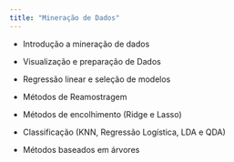 ```yaml
---
title: "Mineração de Dados"
---
```


-   Introdução a mineração de dados

-   Visualização e preparação de Dados

-   Regressão linear e seleção de modelos

-    Métodos de Reamostragem

-   Métodos de encolhimento (Ridge e Lasso)

-    Classificação (KNN, Regressão Logística, LDA e QDA)

-   Métodos baseados em árvores
